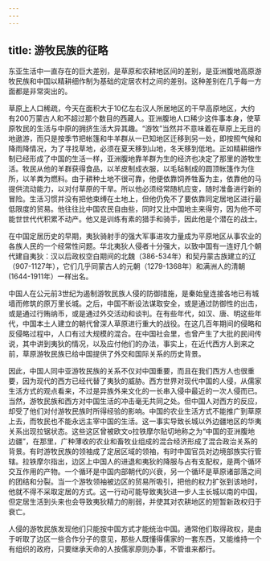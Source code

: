 ```yaml
---
---
---
```

title: 游牧民族的征略
---



东亚生活中一直存在的巨大差别，是草原和农耕地区间的差别，是亚洲腹地高原游牧民族和中国以精耕细作制为基础的定居农村之间的差别。这种差别在几乎每一方面都是非常突出的。

草原上人口稀疏，今天在面积大于10亿左右汉人所居地区的干早高原地区，大约有200万蒙古人和不超过那个数目的西藏人。亚洲腹地人口稀少这件事本身，使草原牧民的生活与中原的拥挤生活大异其趣。“游牧”当然并不意味着在草原上无目的地遨游，而只是按季节把帐篷和牛羊群从一已知地区迁移到另一处，即按照气候和降雨降情况，为了寻找草地，必须在夏天移到山地，冬天移到低地。正如精耕细作制已经形成了中国的生活一样，亚洲腹地靠羊群为生的经济也决定了那里的游牧生活。牧民从他的羊群获得食品，以羊皮制成衣服，以毛毡制成的圆顶帐篷作为住所，以羊粪为燃料。由于耕种土地不很可靠，他便依靠饲养牲畜为主，依靠他的马提供流动能力，以对付草原的干旱。所以他必须经常随机应变，随时准备进行新的冒险。生活习惯并没有把他束缚在土地上，但他仍免不了要依靠同定居地区进行最低限度的贸易。他往往比中国农民自由些，同时又比中国地主来得穷，因为他不可能世世代代积累不动产。他又是训练有素的猎手和骑手，因此他是个潜在的战士。

在中国定居历史的早期，夷狄骑射手的强大军事进攻力量成为平原地区从事农业的各族人民的一个经常性问题。华北夷狄人侵者十分强大，以致中国有一连好几个朝代建自夷狄：汉以后政权空白期间的北魏（386-534年）和契丹蒙古族建立的辽（907-1127年），它们几乎同蒙古人的元朝（1279-1368年）和满洲人的清朝(1644-1911年）一样出名。

中国人在公元前3世纪为遏制游牧民族人侵的防御措施，是秦始皇连接各地已有城墙而修筑的原万里长城。之后，中国不断设法谋取安全，或是通过防御性的出击，或是通过行贿纳币，或是通过外交活动和谈判。在有些年代，如汉、唐、明这些年代，中国本土人建立的朝代曾深人草原进行重大的战役。在这几百年期间的侵略和反侵略过程中，人口有过大规模的混合。在中国社会里，也曾产生了大批的民间传说，其中讲到夷狄的情况，以及应付他们的办法，事实上，在近代西方人到来之前，草原游牧民族已给中国提供了外交和国际关系的历史背景。

因此，中国人同中亚游牧民族的关系不仅对中国重要，而且在我们西方人也很重要，因为现代的西方已经代替了夷狄的威胁。西方世界对现代中国的人侵，从儒家生活方式的观点看来，不过是异族外来文化的一长串入侵中最近的一次人侵而已。当然，游牧民族和西方对中国生活的冲击毫无共同之处。但中国人对西方的反应，却受了他们对付游牧民族时所得经验的影响。中国的农业生活方式不能推广到草原上去，而牧民也不能永远主宰中国的生活。这一事实导致长城以外边疆地区的华夷关系出现拉锯状态。这些这区曾被欧文o拉铁摩尔贴切地称之为“中国的亚洲腹地边疆”，在那里，广种薄收的农业和畜牧业组成的混合经济形成了混合政治关系的背景。有时游牧民族的领袖成了定居区域的领袖，有时中国官员对边境部族实行管辖。拉铁摩尔指出，边区上中国人的进退和夷狄的降服与占有支配权，是两个循环交互作用的产物。一个循环是中国内部朝代的兴衰，另一个循环是草原诸部落之间的团结和分裂。当一个游牧领袖被边区的贸易所吸引，把他的权力扩张到该地时，他就不得不采取定居的方式。这一行动可能导致夷狄进一步人主长城以南的中国，但定居生活到头来也会导致夷狄精力的削弱，并使其对农耕地区的短暂新政权归于衰亡。

人侵的游牧民族发现他们只能按中国方式才能统治中国。通常他们取得政权，是由于听取了边区一些合作分子的意见，那些人既懂得儒家的一套东西，又能维持一个有组织的政府，只要继承天命的人按儒家原则办事，不管谁来都行。